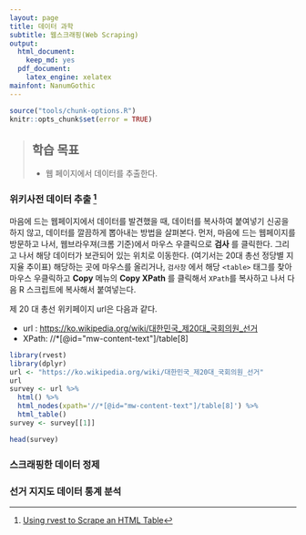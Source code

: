 ```yaml
---
layout: page
title: 데이터 과학
subtitle: 웹스크래핑(Web Scraping)
output:
  html_document: 
    keep_md: yes
  pdf_document:
    latex_engine: xelatex
mainfont: NanumGothic
---
```

 
``` r
source("tools/chunk-options.R")
knitr::opts_chunk$set(error = TRUE)
```

> ## 학습 목표 {.objectives}
>
>  * 웹 페이지에서 데이터를 추출한다.

### 위키사전 데이터 추출 [^wiki-scraping] 

[^wiki-scraping]: [Using rvest to Scrape an HTML Table](http://www.r-bloggers.com/using-rvest-to-scrape-an-html-table/)

마음에 드는 웹페이지에서 데이터를 발견했을 때, 데이터를 복사하여 붙여넣기 신공을 하지 않고, 데이터를 깔끔하게 뽑아내는 방법을 살펴본다.
먼저, 마음에 드는 웹페이지를 방문하고 나서, 웹브라우져(크롬 기준)에서 마우스 우클릭으로 **검사** 를 클릭한다.
그리고 나서 해당 데이터가 보관되어 있는 위치로 이동한다. (여기서는 20대 총선 정당별 지지율 추이표)
해당하는 곳에 마우스를 올리거나, `검사창` 에서 해당 `<table>` 태그를 찾아 마우스 우클릭하고 **Copy** 메뉴의
**Copy XPath** 를 클릭해서 `XPath`를 복사하고 나서 다음 R 스크립트에 복사해서 붙여넣는다.

제 20 대 총선 위키페이지 url은 다음과 같다.

- url : [https://ko.wikipedia.org/wiki/대한민국_제20대_국회의원_선거](https://ko.wikipedia.org/wiki/대한민국_제20대_국회의원_선거)
- XPath: //*[@id="mw-content-text"]/table[8]

``` r
library(rvest)
library(dplyr)
url <- "https://ko.wikipedia.org/wiki/대한민국_제20대_국회의원_선거"
url
survey <- url %>%
  html() %>%
  html_nodes(xpath='//*[@id="mw-content-text"]/table[8]') %>%
  html_table()
survey <- survey[[1]]

head(survey)
```

### 스크래핑한 데이터 정제

### 선거 지지도 데이터 통계 분석


